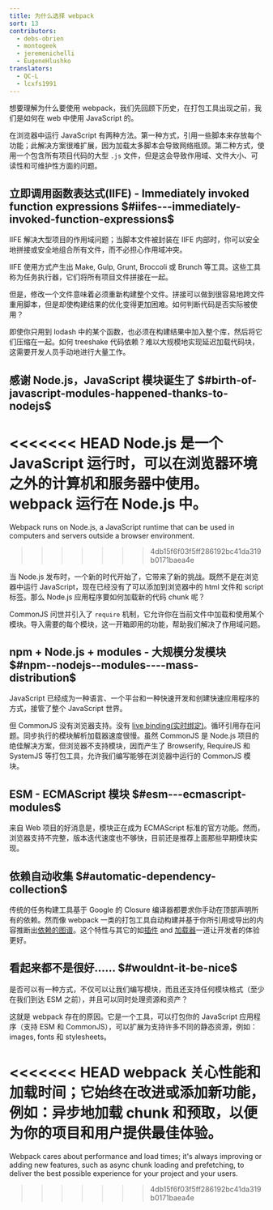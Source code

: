 ```yaml
---
title: 为什么选择 webpack
sort: 13
contributors:
  - debs-obrien
  - montogeek
  - jeremenichelli
  - EugeneHlushko
translators:
  - QC-L
  - lcxfs1991
---
```


想要理解为什么要使用 webpack，我们先回顾下历史，在打包工具出现之前，我们是如何在 web 中使用 JavaScript 的。

在浏览器中运行 JavaScript 有两种方法。第一种方式，引用一些脚本来存放每个功能；此解决方案很难扩展，因为加载太多脚本会导致网络瓶颈。第二种方式，使用一个包含所有项目代码的大型 `.js` 文件，但是这会导致作用域、文件大小、可读性和可维护性方面的问题。

## 立即调用函数表达式(IIFE) - Immediately invoked function expressions $#iifes---immediately-invoked-function-expressions$

IIFE 解决大型项目的作用域问题；当脚本文件被封装在 IIFE 内部时，你可以安全地拼接或安全地组合所有文件，而不必担心作用域冲突。

IIFE 使用方式产生出 Make, Gulp, Grunt, Broccoli 或 Brunch 等工具。这些工具称为任务执行器，它们将所有项目文件拼接在一起。

但是，修改一个文件意味着必须重新构建整个文件。拼接可以做到很容易地跨文件重用脚本，但是却使构建结果的优化变得更加困难。如何判断代码是否实际被使用？

即使你只用到 lodash 中的某个函数，也必须在构建结果中加入整个库，然后将它们压缩在一起。如何 treeshake 代码依赖？难以大规模地实现延迟加载代码块，这需要开发人员手动地进行大量工作。

## 感谢 Node.js，JavaScript 模块诞生了 $#birth-of-javascript-modules-happened-thanks-to-nodejs$

<<<<<<< HEAD
Node.js 是一个 JavaScript 运行时，可以在浏览器环境之外的计算机和服务器中使用。webpack 运行在 Node.js 中。
=======
Webpack runs on Node.js, a JavaScript runtime that can be used in computers and servers outside a browser environment.
>>>>>>> 4db15f6f03f5ff286192bc41da319b0171baea4e

当 Node.js 发布时，一个新的时代开始了，它带来了新的挑战。既然不是在浏览器中运行 JavaScript，现在已经没有了可以添加到浏览器中的 html 文件和 script 标签。那么 Node.js 应用程序要如何加载新的代码 chunk 呢？

CommonJS 问世并引入了 `require` 机制，它允许你在当前文件中加载和使用某个模块。导入需要的每个模块，这一开箱即用的功能，帮助我们解决了作用域问题。

## npm + Node.js + modules - 大规模分发模块 $#npm--nodejs--modules----mass-distribution$

JavaScript 已经成为一种语言、一个平台和一种快速开发和创建快速应用程序的方式，接管了整个 JavaScript 世界。

但 CommonJS 没有浏览器支持。没有 [live binding(实时绑定)](https://medium.com/webpack/the-state-of-javascript-modules-4636d1774358)。循环引用存在问题。同步执行的模块解析加载器速度很慢。虽然 CommonJS 是 Node.js 项目的绝佳解决方案，但浏览器不支持模块，因而产生了 Browserify, RequireJS 和 SystemJS 等打包工具，允许我们编写能够在浏览器中运行的 CommonJS 模块。

## ESM - ECMAScript 模块 $#esm---ecmascript-modules$

来自 Web 项目的好消息是，模块正在成为 ECMAScript 标准的官方功能。然而，浏览器支持不完整，版本迭代速度也不够快，目前还是推荐上面那些早期模块实现。

## 依赖自动收集 $#automatic-dependency-collection$

传统的任务构建工具基于 Google 的 Closure 编译器都要求你手动在顶部声明所有的依赖。然而像 webpack 一类的打包工具自动构建并基于你所引用或导出的内容推断出[依赖的图谱](/concepts/dependency-graph/)。这个特性与其它的如[插件](/concepts/plugins/) and [加载器](/concepts/loaders/)一道让开发者的体验更好。

## 看起来都不是很好…… $#wouldnt-it-be-nice$

是否可以有一种方式，不仅可以让我们编写模块，而且还支持任何模块格式（至少在我们到达 ESM 之前），并且可以同时处理资源和资产？

这就是 webpack 存在的原因。它是一个工具，可以打包你的 JavaScript 应用程序（支持 ESM 和 CommonJS），可以扩展为支持许多不同的静态资源，例如：images, fonts 和 stylesheets。

<<<<<<< HEAD
webpack 关心性能和加载时间；它始终在改进或添加新功能，例如：异步地加载 chunk 和预取，以便为你的项目和用户提供最佳体验。
=======
Webpack cares about performance and load times; it's always improving or adding new features, such as async chunk loading and prefetching, to deliver the best possible experience for your project and your users.
>>>>>>> 4db15f6f03f5ff286192bc41da319b0171baea4e
